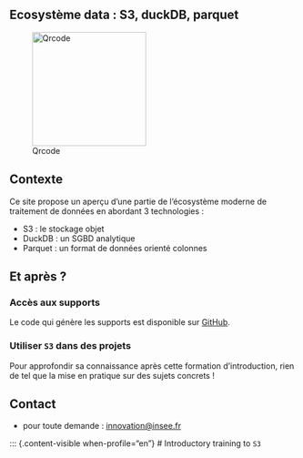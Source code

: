 ::: {.content-visible when-profile="fr"}
# Ecosystème data : S3, duckDB, parquet

![Qrcode](qrcode.png){ width=200px }

## Contexte

Ce site propose un aperçu d'une partie de l'écosystème moderne de traitement de données en abordant 3 technologies :  

* S3 : le stockage objet
* DuckDB : un SGBD analytique
* Parquet : un format de données orienté colonnes

## Et après ?

### Accès aux supports

Le code qui génère les supports est disponible sur [GitHub](https://github.com/InseeFrLab/formation-s3-initiation.git).

### Utiliser `S3` dans des projets

Pour approfondir sa connaissance après cette formation d'introduction, rien de tel que la mise en pratique sur des sujets concrets ! 

## Contact

- pour toute demande : [innovation@insee.fr]([innovation@insee.fr])
:::





::: {.content-visible when-profile="en"}
# Introductory training to `S3`

